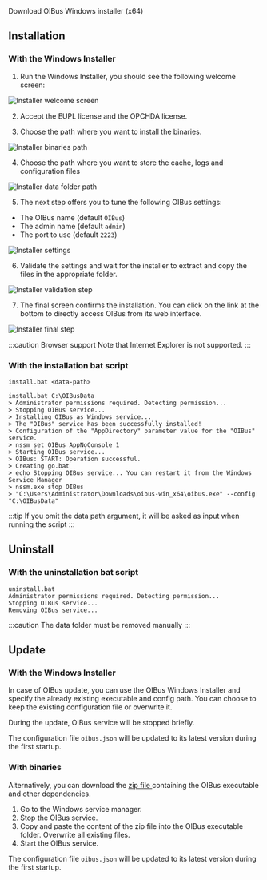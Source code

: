 
<DownloadButton link='https://github.com/OptimistikSAS/OIBus/releases/latest/download/OIBus-setup-win32_x64.exe'>
  Download OIBus Windows installer (x64)
</DownloadButton>

## Installation
### With the Windows Installer
1. Run the Windows Installer, you should see the following welcome screen:

![Installer welcome screen](@site/static/img/guide/installation/1.png)

2. Accept the EUPL license and the OPCHDA license.

3. Choose the path where you want to install the binaries.

![Installer binaries path](@site/static/img/guide/installation/2.png)

4. Choose the path where you want to store the cache, logs and configuration files

![Installer data folder path](@site/static/img/guide/installation/3.png)

5. The next step offers you to tune the following OIBus settings:
- The OIBus name (default `OIBus`)
- The admin name (default `admin`)
- The port to use (default `2223`)

![Installer settings](@site/static/img/guide/installation/4.png)

6. Validate the settings and wait for the installer to extract and copy the files in the appropriate folder.

![Installer validation step](@site/static/img/guide/installation/5.png)

7. The final screen confirms the installation. You can click on the link at the bottom to directly access OIBus from its
web interface.

![Installer final step](@site/static/img/guide/installation/6.png)

:::caution Browser support
Note that Internet Explorer is not supported.
:::

### With the installation bat script

``` commandline title="Usage"
install.bat <data-path>
```

``` commandline title="Example with terminal outputs"
install.bat C:\OIBusData
> Administrator permissions required. Detecting permission...
> Stopping OIBus service...
> Installing OIBus as Windows service...
> The "OIBus" service has been successfully installed!
> Configuration of the "AppDirectory" parameter value for the "OIBus" service.
> nssm set OIBus AppNoConsole 1
> Starting OIBus service...
> OIBus: START: Operation successful.
> Creating go.bat
> echo Stopping OIBus service... You can restart it from the Windows Service Manager
> nssm.exe stop OIBus
> "C:\Users\Administrator\Downloads\oibus-win_x64\oibus.exe" --config "C:\OIBusData"
```

:::tip
If you omit the data path argument, it will be asked as input when running the script
:::

## Uninstall
### With the uninstallation bat script
```` title="Example with terminal outputs"
uninstall.bat
Administrator permissions required. Detecting permission...
Stopping OIBus service...
Removing OIBus service...
````
:::caution
The data folder must be removed manually
:::



## Update
### With the Windows Installer
In case of OIBus update, you can use the OIBus Windows Installer and specify the already existing executable and
config path. You can choose to keep the existing configuration file or overwrite it.

During the update, OIBus service will be stopped briefly.

The configuration file `oibus.json` will be updated to its latest version during the first startup.

### With binaries
Alternatively, you can download the [zip file
](https://github.com/OptimistikSAS/OIBus/releases/latest/download/OIBus-win32_x64.zip) containing the OIBus executable
and other dependencies.

1. Go to the Windows service manager.
2. Stop the OIBus service.
3. Copy and paste the content of the zip file into the OIBus executable folder. Overwrite all existing files.
4. Start the OIBus service.

The configuration file `oibus.json` will be updated to its latest version during the first startup.
